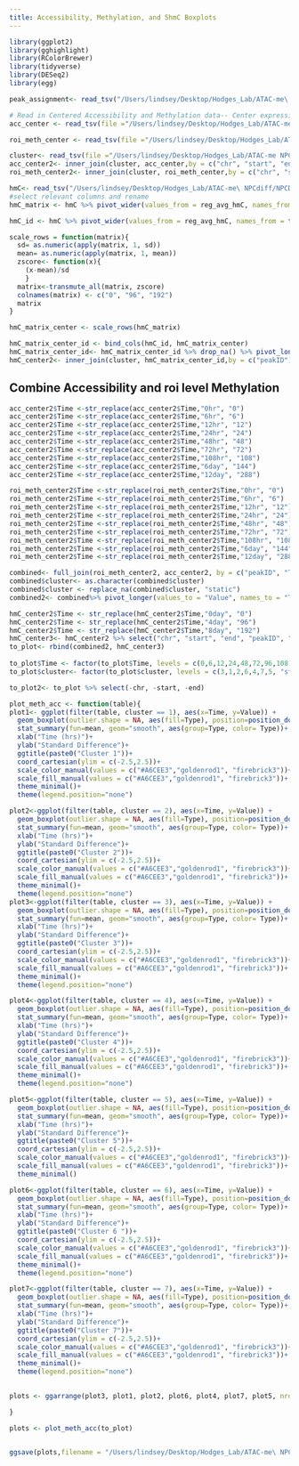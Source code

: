 ```yaml
---
title: Accessibility, Methylation, and 5hmC Boxplots
---
```

```r
library(ggplot2)
library(gghighlight)
library(RColorBrewer)
library(tidyverse)
library(DESeq2)
library(egg)

peak_assignment<- read_tsv("/Users/lindsey/Desktop/Hodges_Lab/ATAC-me\ NPCdiff/NPCDiff_ATACme/New_timepoints/data/allPeak_geneassignment.tsv")

# Read in Centered Accessibility and Methylation data-- Center expression
acc_center <- read_tsv(file ="/Users/lindsey/Desktop/Hodges_Lab/ATAC-me NPCdiff/NPCDiff_ATACme/New_timepoints/data/TC_seq/Center_Acc_counts_dynamicClusters.tsv") 

roi_meth_center <- read_tsv(file ="/Users/lindsey/Desktop/Hodges_Lab/ATAC-me NPCdiff/NPCDiff_ATACme/New_timepoints/data/TC_seq/Center_roi_meth_counts_dynamicClusters.tsv") 

cluster<- read_tsv(file ="/Users/lindsey/Desktop/Hodges_Lab/ATAC-me NPCdiff/NPCDiff_ATACme/New_timepoints/data/FINAL_cluster_assignments.tsv") %>% dplyr::select(1:5)
acc_center2<- inner_join(cluster, acc_center,by = c("chr", "start", "end"))
roi_meth_center2<- inner_join(cluster, roi_meth_center,by = c("chr", "start", "end"))

```
```r
hmC<- read_tsv("/Users/lindsey/Desktop/Hodges_Lab/ATAC-me\ NPCdiff/NPCDiff_ATACme/New_timepoints/data/6l_seq/modC_6L_data.tsv")
#select relevant columns and rename
hmC_matrix <- hmC %>% pivot_wider(values_from = reg_avg_hmC, names_from = time, id_cols = peakID) %>% select(`0` = `0day`, `96` = `4day`, `192`= `8day`)

hmC_id <- hmC %>% pivot_wider(values_from = reg_avg_hmC, names_from = time, id_cols = peakID) %>% select(peakID)

scale_rows = function(matrix){
  sd= as.numeric(apply(matrix, 1, sd))
  mean= as.numeric(apply(matrix, 1, mean))
  zscore<- function(x){
    (x-mean)/sd
    }
  matrix<-transmute_all(matrix, zscore)
  colnames(matrix) <- c("0", "96", "192")
  matrix
}

hmC_matrix_center <- scale_rows(hmC_matrix) 

hmC_matrix_center_id <- bind_cols(hmC_id, hmC_matrix_center)
hmC_matrix_center_id<- hmC_matrix_center_id %>% drop_na() %>% pivot_longer(values_to = "Value", names_to = "Time", cols = 2:4) %>% mutate(Type = "hmC_stand")
hmC_center2<- inner_join(cluster, hmC_matrix_center_id,by = c("peakID"))

```
## Combine Accessibility and roi level Methylation 

```r
acc_center2$Time <-str_replace(acc_center2$Time,"0hr", "0")
acc_center2$Time <-str_replace(acc_center2$Time,"6hr", "6")
acc_center2$Time <-str_replace(acc_center2$Time,"12hr", "12")
acc_center2$Time <-str_replace(acc_center2$Time,"24hr", "24")
acc_center2$Time <-str_replace(acc_center2$Time,"48hr", "48")
acc_center2$Time <-str_replace(acc_center2$Time,"72hr", "72")
acc_center2$Time <-str_replace(acc_center2$Time,"108hr", "108")
acc_center2$Time <-str_replace(acc_center2$Time,"6day", "144")
acc_center2$Time <-str_replace(acc_center2$Time,"12day", "288")

roi_meth_center2$Time <-str_replace(roi_meth_center2$Time,"0hr", "0")
roi_meth_center2$Time <-str_replace(roi_meth_center2$Time,"6hr", "6")
roi_meth_center2$Time <-str_replace(roi_meth_center2$Time,"12hr", "12")
roi_meth_center2$Time <-str_replace(roi_meth_center2$Time,"24hr", "24")
roi_meth_center2$Time <-str_replace(roi_meth_center2$Time,"48hr", "48")
roi_meth_center2$Time <-str_replace(roi_meth_center2$Time,"72hr", "72")
roi_meth_center2$Time <-str_replace(roi_meth_center2$Time,"108hr", "108")
roi_meth_center2$Time <-str_replace(roi_meth_center2$Time,"6day", "144")
roi_meth_center2$Time <-str_replace(roi_meth_center2$Time,"12day", "288")

combined<- full_join(roi_meth_center2, acc_center2, by = c("peakID", "Time", "chr", "start", "end", "acc_cluster", "cluster")) %>% select(-peakid, -acc_cluster)
combined$cluster<- as.character(combined$cluster)
combined$cluster <- replace_na(combined$cluster, "static") 
combined2<- combined%>% pivot_longer(values_to = "Value", names_to = "Type", cols = c("roi_meth_stand", "acc_stand")) %>%filter(Time == "0" | Time =="108" | Time == "144" |Time == "288")

hmC_center2$Time <- str_replace(hmC_center2$Time,"0day", "0")
hmC_center2$Time <- str_replace(hmC_center2$Time,"4day", "96")
hmC_center2$Time <- str_replace(hmC_center2$Time,"8day", "192")
hmC_center3<- hmC_center2 %>% select("chr", "start", "end", "peakID", "cluster" = "acc_cluster" , "Time", "Type", "Value")
to_plot<- rbind(combined2, hmC_center3)
      
to_plot$Time <- factor(to_plot$Time, levels = c(0,6,12,24,48,72,96,108,144,192,288))
to_plot$cluster<- factor(to_plot$cluster, levels = c(3,1,2,6,4,7,5, "static"))

to_plot2<- to_plot %>% select(-chr, -start, -end)
```
```r

plot_meth_acc <- function(table){
plot1<- ggplot(filter(table, cluster == 1), aes(x=Time, y=Value)) +
  geom_boxplot(outlier.shape = NA, aes(fill=Type), position=position_dodge(0.60), width=0.4)+
  stat_summary(fun=mean, geom="smooth", aes(group=Type, color= Type))+
  xlab("Time (hrs)")+
  ylab("Standard Difference")+
  ggtitle(paste0("Cluster 1"))+
  coord_cartesian(ylim = c(-2.5,2.5))+
  scale_color_manual(values = c("#A6CEE3","goldenrod1", "firebrick3"))+
  scale_fill_manual(values = c("#A6CEE3","goldenrod1", "firebrick3"))+
  theme_minimal()+
  theme(legend.position="none")

plot2<-ggplot(filter(table, cluster == 2), aes(x=Time, y=Value)) +
  geom_boxplot(outlier.shape = NA, aes(fill=Type), position=position_dodge(0.60), width=0.4)+
  stat_summary(fun=mean, geom="smooth", aes(group=Type, color= Type))+
  xlab("Time (hrs)")+
  ylab("Standard Difference")+
  ggtitle(paste0("Cluster 2"))+
  coord_cartesian(ylim = c(-2.5,2.5))+
  scale_color_manual(values = c("#A6CEE3","goldenrod1", "firebrick3"))+
  scale_fill_manual(values = c("#A6CEE3","goldenrod1", "firebrick3"))+
  theme_minimal()+
  theme(legend.position="none")
plot3<-ggplot(filter(table, cluster == 3), aes(x=Time, y=Value)) +
  geom_boxplot(outlier.shape = NA, aes(fill=Type), position=position_dodge(0.60), width=0.4)+
  stat_summary(fun=mean, geom="smooth", aes(group=Type, color= Type))+
  xlab("Time (hrs)")+
  ylab("Standard Difference")+
  ggtitle(paste0("Cluster 3"))+
  coord_cartesian(ylim = c(-2.5,2.5))+
  scale_color_manual(values = c("#A6CEE3","goldenrod1", "firebrick3"))+
  scale_fill_manual(values = c("#A6CEE3","goldenrod1", "firebrick3"))+
  theme_minimal()+
  theme(legend.position="none")

plot4<-ggplot(filter(table, cluster == 4), aes(x=Time, y=Value)) +
  geom_boxplot(outlier.shape = NA, aes(fill=Type), position=position_dodge(0.60), width=0.4)+
  stat_summary(fun=mean, geom="smooth", aes(group=Type, color= Type))+
  xlab("Time (hrs)")+
  ylab("Standard Difference")+
  ggtitle(paste0("Cluster 4"))+
  coord_cartesian(ylim = c(-2.5,2.5))+
  scale_color_manual(values = c("#A6CEE3","goldenrod1", "firebrick3"))+
  scale_fill_manual(values = c("#A6CEE3","goldenrod1", "firebrick3"))+
  theme_minimal()+
  theme(legend.position="none")

plot5<-ggplot(filter(table, cluster == 5), aes(x=Time, y=Value)) +
  geom_boxplot(outlier.shape = NA, aes(fill=Type), position=position_dodge(0.60), width=0.4)+
  stat_summary(fun=mean, geom="smooth", aes(group=Type, color= Type))+
  xlab("Time (hrs)")+
  ylab("Standard Difference")+
  ggtitle(paste0("Cluster 5"))+
  coord_cartesian(ylim = c(-2.5,2.5))+
  scale_color_manual(values = c("#A6CEE3","goldenrod1", "firebrick3"))+
  scale_fill_manual(values = c("#A6CEE3","goldenrod1", "firebrick3"))+
  theme_minimal()

plot6<-ggplot(filter(table, cluster == 6), aes(x=Time, y=Value)) +
  geom_boxplot(outlier.shape = NA, aes(fill=Type), position=position_dodge(0.60), width=0.4)+
  stat_summary(fun=mean, geom="smooth", aes(group=Type, color= Type))+
  xlab("Time (hrs)")+
  ylab("Standard Difference")+
  ggtitle(paste0("Cluster 6 "))+
  coord_cartesian(ylim = c(-2.5,2.5))+
  scale_color_manual(values = c("#A6CEE3","goldenrod1", "firebrick3"))+
  scale_fill_manual(values = c("#A6CEE3","goldenrod1", "firebrick3"))+
  theme_minimal()+
  theme(legend.position="none")

plot7<-ggplot(filter(table, cluster == 7), aes(x=Time, y=Value)) +
  geom_boxplot(outlier.shape = NA, aes(fill=Type), position=position_dodge(0.60), width=0.4)+
  stat_summary(fun=mean, geom="smooth", aes(group=Type, color= Type))+
  xlab("Time (hrs)")+
  ylab("Standard Difference")+
  ggtitle(paste0("Cluster 7"))+
  coord_cartesian(ylim = c(-2.5,2.5))+
  scale_color_manual(values = c("#A6CEE3","goldenrod1", "firebrick3"))+
  scale_fill_manual(values = c("#A6CEE3","goldenrod1", "firebrick3"))+
  theme_minimal()+
  theme(legend.position="none")
  

plots <- ggarrange(plot3, plot1, plot2, plot6, plot4, plot7, plot5, nrow= 3)

}

plots <- plot_meth_acc(to_plot)


ggsave(plots,filename = "/Users/lindsey/Desktop/Hodges_Lab/ATAC-me\ NPCdiff/NPCDiff_ATACme/New_timepoints/linegraph_hmC_meth_acc.pdf", units = "in", width = 12, height = 8)

```
